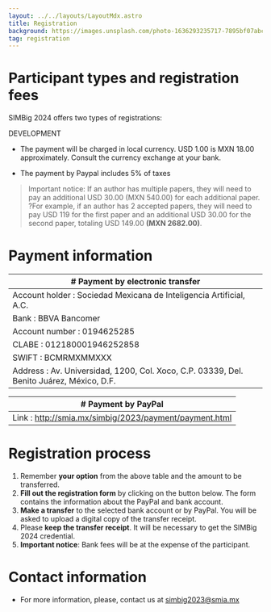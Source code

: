 ```yaml
---
layout: ../../layouts/LayoutMdx.astro
title: Registration
background: https://images.unsplash.com/photo-1636293235717-7895bf07abc8?q=80&w=2070&auto=format&fit=crop&ixlib=rb-4.0.3&ixid=M3wxMjA3fDB8MHxwaG90by1wYWdlfHx8fGVufDB8fHx8fA%3D%3D
tag: registration
---
```


# Participant types and registration fees
SIMBig 2024 offers two types of registrations:

DEVELOPMENT

* The payment will be charged in local currency. USD 1.00 is MXN 18.00 approximately. Consult the currency exchange at your bank.

* The payment by Paypal includes 5% of taxes

> Important notice: If an author has multiple papers, they will need to pay an additional USD 30.00 (MXN 540.00) for each additional paper. ?For example, if an author has 2 accepted papers, they will need to pay USD 119 for the first paper and an additional USD 30.00 for the second paper, totaling USD 149.00 **(MXN 2682.00)**.

# Payment information
| # Payment by electronic transfer |
|-----------------|
| Account holder : Sociedad Mexicana de Inteligencia Artificial, A.C. |
| Bank : BBVA Bancomer |
| Account number : 0194625285 |
| CLABE : 012180001946252858 |
| SWIFT : BCMRMXMMXXX |
| Address : Av. Universidad, 1200, Col. Xoco, C.P. 03339, Del. Benito Juárez, México, D.F. |

| # Payment by PayPal |
|-----------------|
| Link : http://smia.mx/simbig/2023/payment/payment.html |

# Registration process
1. Remember **your option** from the above table and the amount to be transferred.
2. **Fill out the registration form** by clicking on the button below. The form contains the information about the PayPal and bank account.
3. **Make a transfer** to the selected bank account or by PayPal. You will be asked to upload a digital copy of the transfer receipt.
4. Please **keep the transfer receipt**. It will be necessary to get the SIMBig 2024 credential.
5. **Important notice**: Bank fees will be at the expense of the participant.


# Contact information
* For more information, please, contact us at simbig2023@smia.mx
